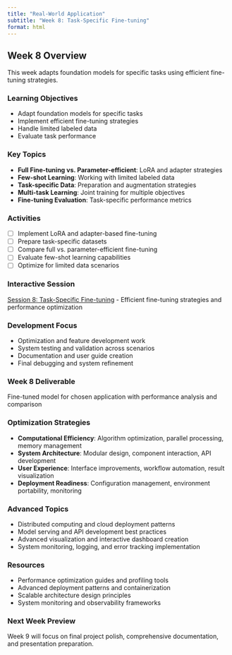 ```yaml
---
title: "Real-World Application"
subtitle: "Week 8: Task-Specific Fine-tuning"
format: html
---
```


## Week 8 Overview



This week adapts foundation models for specific tasks using efficient fine-tuning strategies.

### Learning Objectives
- Adapt foundation models for specific tasks
- Implement efficient fine-tuning strategies
- Handle limited labeled data
- Evaluate task performance

### Key Topics
- **Full Fine-tuning vs. Parameter-efficient**: LoRA and adapter strategies
- **Few-shot Learning**: Working with limited labeled data
- **Task-specific Data**: Preparation and augmentation strategies
- **Multi-task Learning**: Joint training for multiple objectives
- **Fine-tuning Evaluation**: Task-specific performance metrics

### Activities
- [ ] Implement LoRA and adapter-based fine-tuning
- [ ] Prepare task-specific datasets
- [ ] Compare full vs. parameter-efficient fine-tuning
- [ ] Evaluate few-shot learning capabilities
- [ ] Optimize for limited data scenarios

### Interactive Session
[Session 8: Task-Specific Fine-tuning](weekly-sessions/session8_finetuning.qmd) - Efficient fine-tuning strategies and performance optimization

### Development Focus
- Optimization and feature development work
- System testing and validation across scenarios
- Documentation and user guide creation
- Final debugging and system refinement

### **Week 8 Deliverable**
Fine-tuned model for chosen application with performance analysis and comparison

### Optimization Strategies
- **Computational Efficiency**: Algorithm optimization, parallel processing, memory management
- **System Architecture**: Modular design, component interaction, API development
- **User Experience**: Interface improvements, workflow automation, result visualization
- **Deployment Readiness**: Configuration management, environment portability, monitoring

### Advanced Topics
- Distributed computing and cloud deployment patterns
- Model serving and API development best practices
- Advanced visualization and interactive dashboard creation
- System monitoring, logging, and error tracking implementation

### Resources
- Performance optimization guides and profiling tools
- Advanced deployment patterns and containerization
- Scalable architecture design principles
- System monitoring and observability frameworks

### Next Week Preview
Week 9 will focus on final project polish, comprehensive documentation, and presentation preparation.